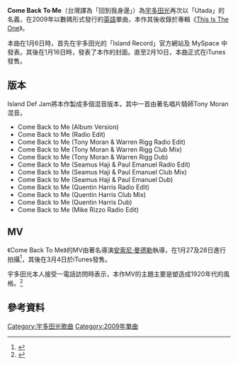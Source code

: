 {{Otheruses|subject=[[宇多田光|宇多田光]]的單曲《Come Back To Me》| other=[[Bii|Bii]]的同名單曲《Come Back To Me》|Come back to Bii}}
{{Single infobox
| Name = Come Back To Me
| Cover = Come Back To Me Cover.jpg
| Artist = [[宇多田光|Utada]]
| from Album = [[This_Is_The_One|This Is The One]]
| Released = 2009年2月10日
| Recorded = 2008年
| Genre = [[R&B|R&B]],[[Pop_(音樂類型)|Pop]]
| Label = [[環球唱片|Island Def Jam Records]]
| Writer = [[宇多田光|宇多田光]]
| Producer = [[宇多田光|宇多田光]], [[Stargate_(production_team)|Stargate]], [[宇多田照實|Sking U]]
| Last single = [[Eternally_-Drama_Mix-|Eternally -Drama Mix-]] <br /> （2008年）
| This single = Come Back To Me <br />（2009年）
| Next single = [[Beautiful_World/Kiss_&_Cry#Beautiful_World_-PLANiTb_Acoustica_Mix-|Beautiful World -PLANiTb Acoustica Mix-]] <br /> （2009年）
}}

'''Come Back To Me'''（台灣譯為「回到我身邊」）為[[宇多田光|宇多田光]]再次以「Utada」的名義，在2009年以數碼形式發行的[[英語|英語]]單曲，本作其後收錄於專輯《[[This_Is_The_One|This Is The One]]》。

本曲在1月6日時，首先在宇多田光的「Island Record」官方網站及 MySpace 中發表。其後在1月16日時，發表了本作的封面。直至2月10日，本曲正式在iTunes發售。

== 版本 ==
Island Def Jam將本作製成多個混音版本，其中一首由著名唱片騎師Tony Moran混音。

*Come Back to Me (Album Version)
*Come Back to Me (Radio Edit)
*Come Back to Me (Tony Moran & Warren Rigg Radio Edit)
*Come Back to Me (Tony Moran & Warren Rigg Club Mix)
*Come Back to Me (Tony Moran & Warren Rigg Dub)
*Come Back to Me (Seamus Haji & Paul Emanuel Radio Edit)
*Come Back to Me (Seamus Haji & Paul Emanuel Club Mix)
*Come Back to Me (Seamus Haji & Paul Emanuel Dub)
*Come Back to Me (Quentin Harris Radio Edit)
*Come Back to Me (Quentin Harris Club Mix)
*Come Back to Me (Quentin Harris Dub)
*Come Back to Me (Mike Rizzo Radio Edit)

== MV ==
《Come Back To Me》的MV由著名導演[[安索尼·曼德勒|安索尼·曼德勒]]執導，在1月27及28日進行拍攝<ref>{{cite web |url=http://blogs.myspace.com/index.cfm?fuseaction=blog.view&friendID=443472705&blogID=467774845 |title=存档副本 |accessdate=2009-05-07 |deadurl=yes |archiveurl=https://web.archive.org/web/20090204150859/http://blogs.myspace.com/index.cfm?fuseaction=blog.view&friendID=443472705&blogID=467774845 |archivedate=2009-02-04 }}</ref>，其後在3月4日於iTunes發售。

宇多田光本人接受一電話訪問時表示，本作MV的主題主要是塑造成1920年代的風格。<ref>{{Cite web |url=http://www.gossipgirls.com/node/270498 |title=存档副本 |accessdate=2009-04-12 |archive-date=2009-02-17 |archive-url=https://web.archive.org/web/20090217202007/http://www.gossipgirls.com/node/270498 |dead-url=no }}</ref>


== 參考資料 ==

<references/>

{{Utada Hikaru songs}}

[[Category:宇多田光歌曲|Category:宇多田光歌曲]]
[[Category:2009年單曲|Category:2009年單曲]]